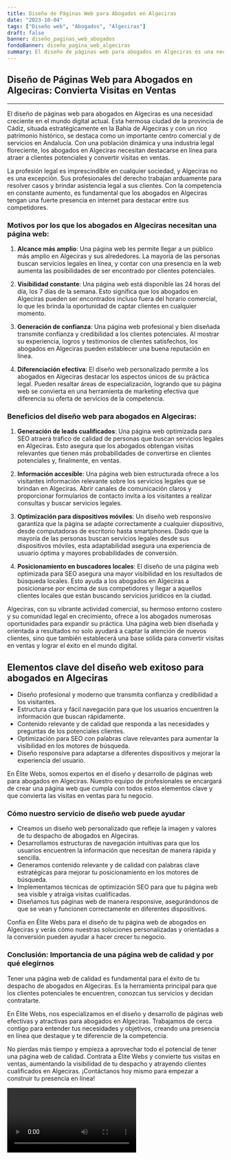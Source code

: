```yaml
---
title: Diseño de Páginas Web para Abogados en Algeciras
date: "2023-10-04"
tags: ["Diseño web", "Abogados", "Algeciras"]
draft: false
banner: diseño_paginas_web_abogados
fondoBanner: diseño_pagina_web_algeciras
summary: El diseño de páginas web para abogados en Algeciras es una necesidad creciente en el mundo digital actual. Esta hermosa ciudad de la provincia de Cádiz, situada estratégicamente en la Bahía de Algeciras y con un rico patrimonio histórico, se destaca como un importante centro comercial y de servicios en Andalucía. Con una población dinámica y una industria legal floreciente, los abogados en Algeciras necesitan destacarse en línea para atraer a clientes potenciales y convertir visitas en ventas.
---
```



## **Diseño de Páginas Web para Abogados en Algeciras: Convierta Visitas en Ventas**

---

El diseño de páginas web para abogados en Algeciras es una necesidad creciente en el mundo digital actual. Esta hermosa ciudad de la provincia de Cádiz, situada estratégicamente en la Bahía de Algeciras y con un rico patrimonio histórico, se destaca como un importante centro comercial y de servicios en Andalucía. Con una población dinámica y una industria legal floreciente, los abogados en Algeciras necesitan destacarse en línea para atraer a clientes potenciales y convertir visitas en ventas.

La profesión legal es imprescindible en cualquier sociedad, y Algeciras no es una excepción. Sus profesionales del derecho trabajan arduamente para resolver casos y brindar asistencia legal a sus clientes. Con la competencia en constante aumento, es fundamental que los abogados en Algeciras tengan una fuerte presencia en internet para destacar entre sus competidores.

### **Motivos por los que los abogados en Algeciras necesitan una página web:**

1. **Alcance más amplio**: Una página web les permite llegar a un público más amplio en Algeciras y sus alrededores. La mayoría de las personas buscan servicios legales en línea, y contar con una presencia en la web aumenta las posibilidades de ser encontrado por clientes potenciales.

2. **Visibilidad constante**: Una página web está disponible las 24 horas del día, los 7 días de la semana. Esto significa que los abogados en Algeciras pueden ser encontrados incluso fuera del horario comercial, lo que les brinda la oportunidad de captar clientes en cualquier momento.

3. **Generación de confianza**: Una página web profesional y bien diseñada transmite confianza y credibilidad a los clientes potenciales. Al mostrar su experiencia, logros y testimonios de clientes satisfechos, los abogados en Algeciras pueden establecer una buena reputación en línea.

4. **Diferenciación efectiva**: El diseño web personalizado permite a los abogados en Algeciras destacar los aspectos únicos de su práctica legal. Pueden resaltar áreas de especialización, logrando que su página web se convierta en una herramienta de marketing efectiva que diferencia su oferta de servicios de la competencia.

### **Beneficios del diseño web para abogados en Algeciras:**

1. **Generación de leads cualificados**: Una página web optimizada para SEO atraerá tráfico de calidad de personas que buscan servicios legales en Algeciras. Esto asegura que los abogados obtengan visitas relevantes que tienen más probabilidades de convertirse en clientes potenciales y, finalmente, en ventas.

2. **Información accesible**: Una página web bien estructurada ofrece a los visitantes información relevante sobre los servicios legales que se brindan en Algeciras. Abrir canales de comunicación claros y proporcionar formularios de contacto invita a los visitantes a realizar consultas y buscar servicios legales.

3. **Optimización para dispositivos móviles**: Un diseño web responsivo garantiza que la página se adapte correctamente a cualquier dispositivo, desde computadoras de escritorio hasta smartphones. Dado que la mayoría de las personas buscan servicios legales desde sus dispositivos móviles, esta adaptabilidad asegura una experiencia de usuario óptima y mayores probabilidades de conversión.

4. **Posicionamiento en buscadores locales**: El diseño de una página web optimizada para SEO asegura una mayor visibilidad en los resultados de búsqueda locales. Esto ayuda a los abogados en Algeciras a posicionarse por encima de sus competidores y llegar a aquellos clientes locales que están buscando servicios jurídicos en la ciudad.

Algeciras, con su vibrante actividad comercial, su hermoso entorno costero y su comunidad legal en crecimiento, ofrece a los abogados numerosas oportunidades para expandir su práctica. Una página web bien diseñada y orientada a resultados no solo ayudará a captar la atención de nuevos clientes, sino que también establecerá una base sólida para convertir visitas en ventas y lograr el éxito en el mundo digital.

<GifSeo />

<Cta />

## Elementos clave del diseño web exitoso para abogados en Algeciras

- Diseño profesional y moderno que transmita confianza y credibilidad a los visitantes.
- Estructura clara y fácil navegación para que los usuarios encuentren la información que buscan rápidamente.
- Contenido relevante y de calidad que responda a las necesidades y preguntas de los potenciales clientes.
- Optimización para SEO con palabras clave relevantes para aumentar la visibilidad en los motores de búsqueda.
- Diseño responsive para adaptarse a diferentes dispositivos y mejorar la experiencia del usuario.

En Élite Webs, somos expertos en el diseño y desarrollo de páginas web para abogados en Algeciras. Nuestro equipo de profesionales se encargará de crear una página web que cumpla con todos estos elementos clave y que convierta las visitas en ventas para tu negocio.

### Cómo nuestro servicio de diseño web puede ayudar

- Creamos un diseño web personalizado que refleje la imagen y valores de tu despacho de abogados en Algeciras.
- Desarrollamos estructuras de navegación intuitivas para que los usuarios encuentren la información que necesitan de manera rápida y sencilla.
- Generamos contenido relevante y de calidad con palabras clave estratégicas para mejorar tu posicionamiento en los motores de búsqueda.
- Implementamos técnicas de optimización SEO para que tu página web sea visible y atraiga visitas cualificadas.
- Diseñamos tus páginas web de manera responsive, asegurándonos de que se vean y funcionen correctamente en diferentes dispositivos.

Confía en Élite Webs para el diseño de tu página web de abogados en Algeciras y verás cómo nuestras soluciones personalizadas y orientadas a la conversión pueden ayudar a hacer crecer tu negocio.

### Conclusión: Importancia de una página web de calidad y por qué elegirnos

Tener una página web de calidad es fundamental para el éxito de tu despacho de abogados en Algeciras. Es la herramienta principal para que los clientes potenciales te encuentren, conozcan tus servicios y decidan contratarte.

En Élite Webs, nos especializamos en el diseño y desarrollo de páginas web efectivas y atractivas para abogados en Algeciras. Trabajamos de cerca contigo para entender tus necesidades y objetivos, creando una presencia en línea que destaque y te diferencie de la competencia.

No pierdas más tiempo y empieza a aprovechar todo el potencial de tener una página web de calidad. Contrata a Élite Webs y convierte tus visitas en ventas, aumentando la visibilidad de tu despacho y atrayendo clientes cualificados en Algeciras. ¡Contáctanos hoy mismo para empezar a construir tu presencia en línea!

<Video />

<CtaBot job="Abogados" city="Algeciras" />

<Gmaps query="Algeciras+españa+maps" />
